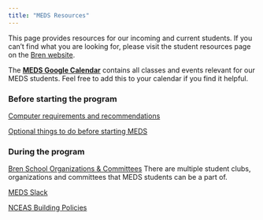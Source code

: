 ```yaml
---
title: "MEDS Resources"
---
```


This page provides resources for our incoming and current students. If you can't find what you are looking for, please visit the student resources page on the [Bren website](https://bren.ucsb.edu/current-student-resources).

The [**MEDS Google Calendar**](https://calendar.google.com/calendar/embed?src=c_1886ai526iqschc9mnpj6cu753n60%40resource.calendar.google.com&ctz=America%2FLos_Angeles) contains all classes and events relevant for our MEDS students. Feel free to add this to your calendar if you find it helpful.

### Before starting the program

[Computer requirements and recommendations](computer_reqs.html)

[Optional things to do before starting MEDS](pre_meds_prep.html)


### During the program

[Bren School Organizations & Committees](https://bren.ucsb.edu/bren-student-activities)
There are multiple student clubs, organizations and committees that MEDS students can be a part of.

[MEDS Slack](meds-slack.html)

[NCEAS Building Policies](nceas-building-policies.html)


